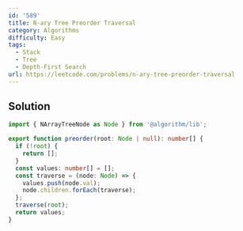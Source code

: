 ```yaml
---
id: '589'
title: N-ary Tree Preorder Traversal
category: Algorithms
difficulty: Easy
tags:
  - Stack
  - Tree
  - Depth-First Search
url: https://leetcode.com/problems/n-ary-tree-preorder-traversal
---
```


## Solution

```typescript showLineNumbers
import { NArrayTreeNode as Node } from '@algorithm/lib';

export function preorder(root: Node | null): number[] {
  if (!root) {
    return [];
  }
  const values: number[] = [];
  const traverse = (node: Node) => {
    values.push(node.val);
    node.children.forEach(traverse);
  };
  traverse(root);
  return values;
}
```
